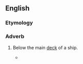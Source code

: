 {{also|below decks}}

==English==

===Etymology===
{{compound|en|below|decks}}

===Adverb===
{{en-adv|-}}

# {{lb|en|nautical}} Below the main [[deck]] of a ship.
#* {{quote-text|year=2003|author=Edward T. O'Donnell|title=Ship Ablaze: The Tragedy of the Steamboat General Slocum|page=54|passage=Lastly, Lundberg went '''belowdecks''' to inspect the boat's bulkheads and hull—for what, it was not clear, since he had absolutely no knowledge of steamboat design.}}